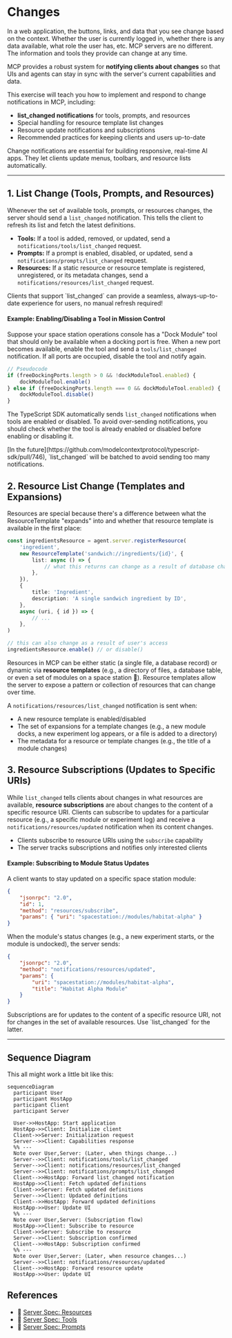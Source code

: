 # Changes

In a web application, the buttons, links, and data that you see change based on the context. Whether the user is currently logged in, whether there is any data available, what role the user has, etc. MCP servers are no different. The information and tools they provide can change at any time.

MCP provides a robust system for **notifying clients about changes** so that UIs and agents can stay in sync with the server's current capabilities and data.

This exercise will teach you how to implement and respond to change notifications in MCP, including:

- **list_changed notifications** for tools, prompts, and resources
- Special handling for resource template list changes
- Resource update notifications and subscriptions
- Recommended practices for keeping clients and users up-to-date

<callout-info>
	Change notifications are essential for building responsive, real-time AI apps.
	They let clients update menus, toolbars, and resource lists automatically.
</callout-info>

---

## 1. List Change (Tools, Prompts, and Resources)

Whenever the set of available tools, prompts, or resources changes, the server should send a `list_changed` notification. This tells the client to refresh its list and fetch the latest definitions.

- **Tools:** If a tool is added, removed, or updated, send a `notifications/tools/list_changed` request.
- **Prompts:** If a prompt is enabled, disabled, or updated, send a `notifications/prompts/list_changed` request.
- **Resources:** If a static resource or resource template is registered, unregistered, or its metadata changes, send a `notifications/resources/list_changed` request.

<callout-success>
	Clients that support `list_changed` can provide a seamless, always-up-to-date
	experience for users, no manual refresh required!
</callout-success>

#### Example: Enabling/Disabling a Tool in Mission Control

Suppose your space station operations console has a "Dock Module" tool that should only be available when a docking port is free. When a new port becomes available, enable the tool and send a `tools/list_changed` notification. If all ports are occupied, disable the tool and notify again.

```ts
// Pseudocode
if (freeDockingPorts.length > 0 && !dockModuleTool.enabled) {
	dockModuleTool.enable()
} else if (freeDockingPorts.length === 0 && dockModuleTool.enabled) {
	dockModuleTool.disable()
}
```

The TypeScript SDK automatically sends `list_changed` notifications when tools are enabled or disabled. To avoid over-sending notifications, you should check whether the tool is already enabled or disabled before enabling or disabling it.

<callout-info>
	[In the
	future](https://github.com/modelcontextprotocol/typescript-sdk/pull/746),
	`list_changed` will be batched to avoid sending too many notifications.
</callout-info>

## 2. Resource List Change (Templates and Expansions)

Resources are special because there's a difference between what the
ResourceTemplate "expands" into and whether that resource template is available
in the first place:

```ts lines=4-6,17-18
const ingredientsResource = agent.server.registerResource(
	'ingredient',
	new ResourceTemplate('sandwich://ingredients/{id}', {
		list: async () => {
			// what this returns can change as a result of database changes etc.
		},
	}),
	{
		title: 'Ingredient',
		description: 'A single sandwich ingredient by ID',
	},
	async (uri, { id }) => {
		// ...
	},
)

// this can also change as a result of user's access
ingredientsResource.enable() // or disable()
```

Resources in MCP can be either static (a single file, a database record) or dynamic via **resource templates** (e.g., a directory of files, a database table, or even a set of modules on a space station 🚀). Resource templates allow the server to expose a pattern or collection of resources that can change over time.

A `notifications/resources/list_changed` notification is sent when:

- A new resource template is enabled/disabled
- The set of expansions for a template changes (e.g., a new module docks, a new experiment log appears, or a file is added to a directory)
- The metadata for a resource or template changes (e.g., the title of a module changes)

## 3. Resource Subscriptions (Updates to Specific URIs)

While `list_changed` tells clients about changes in what resources are available, **resource subscriptions** are about changes to the content of a specific resource URI. Clients can subscribe to updates for a particular resource (e.g., a specific module or experiment log) and receive a `notifications/resources/updated` notification when its content changes.

- Clients subscribe to resource URIs using the `subscribe` capability
- The server tracks subscriptions and notifies only interested clients

#### Example: Subscribing to Module Status Updates

A client wants to stay updated on a specific space station module:

```json
{
	"jsonrpc": "2.0",
	"id": 1,
	"method": "resources/subscribe",
	"params": { "uri": "spacestation://modules/habitat-alpha" }
}
```

When the module's status changes (e.g., a new experiment starts, or the module is undocked), the server sends:

```json
{
	"jsonrpc": "2.0",
	"method": "notifications/resources/updated",
	"params": {
		"uri": "spacestation://modules/habitat-alpha",
		"title": "Habitat Alpha Module"
	}
}
```

<callout-muted>
	Subscriptions are for updates to the content of a specific resource URI, not
	for changes in the set of available resources. Use `list_changed` for the
	latter.
</callout-muted>

---

## Sequence Diagram

This all might work a little bit like this:

```mermaid
sequenceDiagram
  participant User
  participant HostApp
  participant Client
  participant Server

  User->>HostApp: Start application
  HostApp->>Client: Initialize client
  Client->>Server: Initialization request
  Server-->>Client: Capabilities response
  %% ---
  Note over User,Server: (Later, when things change...)
  Server-->>Client: notifications/tools/list_changed
  Server-->>Client: notifications/resources/list_changed
  Server-->>Client: notifications/prompts/list_changed
  Client-->>HostApp: Forward list_changed notification
  HostApp->>Client: Fetch updated definitions
  Client->>Server: Fetch updated definitions
  Server-->>Client: Updated definitions
  Client-->>HostApp: Forward updated definitions
  HostApp->>User: Update UI
  %% ---
  Note over User,Server: (Subscription flow)
  HostApp->>Client: Subscribe to resource
  Client->>Server: Subscribe to resource
  Server-->>Client: Subscription confirmed
  Client-->>HostApp: Subscription confirmed
  %% ---
  Note over User,Server: (Later, when resource changes...)
  Server-->>Client: notifications/resources/updated
  Client-->>HostApp: Forward resource update
  HostApp->>User: Update UI
```

## References

- 📜 [Server Spec: Resources](https://modelcontextprotocol.io/specification/2025-06-18/server/resources)
- 📜 [Server Spec: Tools](https://modelcontextprotocol.io/specification/2025-06-18/server/tools)
- 📜 [Server Spec: Prompts](https://modelcontextprotocol.io/specification/2025-06-18/server/prompts)

